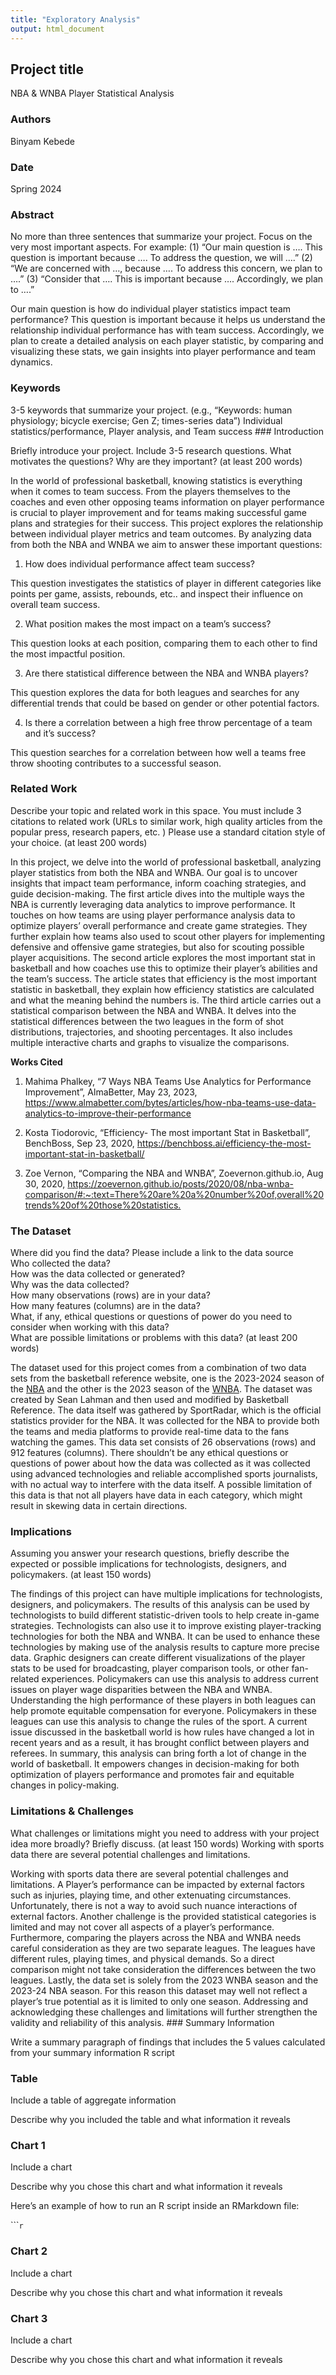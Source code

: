 ```yaml
---
title: "Exploratory Analysis"
output: html_document
---
```


## Project title

NBA & WNBA Player Statistical Analysis

### Authors

Binyam Kebede

### Date

Spring 2024

### Abstract

No more than three sentences that summarize your project. Focus on the very most important aspects. For example: (1) "Our main question is .... This question is important because .... To address the question, we will ...." (2) "We are concerned with ..., because .... To address this concern, we plan to ...." (3) "Consider that .... This is important because .... Accordingly, we plan to ...."

Our main question is how do individual player statistics impact team performance? This question is important because it helps us understand the relationship individual performance
has with team success. Accordingly, we plan to create a detailed analysis on each player statistic, by comparing and visualizing these stats, we gain insights into player performance
and team dynamics.

### Keywords

3-5 keywords that summarize your project.
(e.g., "Keywords: human physiology; bicycle exercise; Gen Z; times-series data")
Individual statistics/performance, Player analysis, and Team success
### Introduction  

Briefly introduce your project.  Include 3-5 research questions. What motivates the questions? Why are they important? (at least 200 words)

In the world of professional basketball, knowing statistics is everything when it comes to team success. From the players themselves to the coaches and even other opposing teams 
information on player performance is crucial to player improvement and for teams making successful game plans and strategies for their success. This project explores the relationship
between  individual player metrics and team outcomes. By analyzing data from both the NBA and WNBA we aim to answer these important questions:

1. How does individual performance affect team success? 

This question investigates the statistics of player in different categories like points per game, assists, rebounds, etc.. and inspect their influence on overall team success.

2. What position makes the most impact on a team's success?

This question looks at each position, comparing them to each other to find the most impactful position.


3. Are there statistical difference between the NBA and WNBA players?

This question explores the data for both leagues and searches for any differential trends that could be based on gender or other potential factors.

4. Is there a correlation between a high free throw percentage of a team and it's success?

This question searches for a correlation between how well a teams free throw shooting contributes to a successful season.

### Related Work  

Describe your topic and related work in this space. You must include 3 citations to related work (URLs to similar work, high quality articles from the popular press, research papers, etc. ) Please use a standard citation style of your choice. (at least 200 words)

In this project, we delve into the world of professional basketball, analyzing player statistics from both the NBA and WNBA. Our goal is to uncover insights that impact team performance,
inform coaching strategies, and guide decision-making. The first article dives into the multiple ways the NBA is currently leveraging data analytics to improve performance. It touches on
how teams are using player performance analysis data to optimize players' overall performance and create game strategies. They further explain how teams also used to scout other players
for implementing defensive and offensive game strategies, but also for scouting possible player acquisitions. The second article explores the most important stat in basketball and how
coaches use this to optimize their player's abilities and the team's success. The article states that efficiency is the most important statistic in basketball, they explain how efficiency
statistics are calculated and what the meaning behind the numbers is. The third article carries out a statistical comparison between the NBA and WNBA. It delves into the statistical
differences between the two leagues in the form of shot distributions, trajectories, and shooting percentages. It also includes multiple interactive charts and graphs to visualize the
comparisons.

**Works Cited**

1. Mahima Phalkey, "7 Ways NBA Teams Use Analytics for Performance Improvement", AlmaBetter, May 23, 2023, <https://www.almabetter.com/bytes/articles/how-nba-teams-use-data-analytics-to-improve-their-performance>

2. Kosta Tiodorovic, "Efficiency- The most important Stat in Basketball", BenchBoss, Sep 23, 2020, <https://benchboss.ai/efficiency-the-most-important-stat-in-basketball/>

3. Zoe Vernon, "Comparing the NBA and WNBA", Zoevernon.github.io, Aug 30, 2020, <https://zoevernon.github.io/posts/2020/08/nba-wnba-comparison/#:~:text=There%20are%20a%20number%20of,overall%20trends%20of%20those%20statistics.>

### The Dataset

Where did you find the data? Please include a link to the data source  
Who collected the data?  
How was the data collected or generated?  
Why was the data collected?  
How many observations (rows) are in your data?  
How many features (columns) are in the data?  
What, if any, ethical questions or questions of power do you need to consider when working with this data?  
What are possible limitations or problems with this data?   (at least 200 words)


The dataset used for this project comes from a combination of two data sets from the basketball reference website, one is the 2023-2024 season of the [NBA](https://www.basketball-reference.com/leagues/NBA_2023_per_game.html) and the other is the 2023 season of the [WNBA](https://www.basketball-reference.com/wnba/years/2023_per_game.html). The dataset was created by Sean Lahman and then used and modified by Basketball Reference. The data itself was
gathered by SportRadar, which is the official statistics provider for the NBA. It was collected for the NBA to provide both the teams and media platforms to provide real-time data to the
fans watching the games. This data set consists of 26 observations (rows) and 912 features (columns). There shouldn’t be any ethical questions or questions of power about how the data
was collected as it was collected using advanced technologies and reliable accomplished sports journalists, with no actual way to interfere with the data itself. A possible limitation of
this data is that not all players have data in each category, which might result in skewing data in certain directions. 

### Implications

Assuming you answer your research questions, briefly describe the expected or possible implications for technologists, designers, and policymakers. (at least 150 words)

The findings of this project can have multiple implications for technologists, designers, and policymakers. The results of this analysis can be used by technologists to build different
statistic-driven tools to help create in-game strategies. Technologists can also use it to improve existing player-tracking technologies for both the NBA and WNBA. It can be used to
enhance these technologies by making use of the analysis results to capture more precise data. Graphic designers can create different visualizations of the player stats to be used for
broadcasting, player comparison tools, or other fan-related experiences. Policymakers can use this analysis to address current issues on player wage disparities between the NBA and WNBA.
Understanding the high performance of these players in both leagues can help promote equitable compensation for everyone. Policymakers in these leagues can use this analysis to change
the rules of the sport. A current issue discussed in the basketball world is how rules have changed a lot in recent years and as a result, it has brought conflict between players and
referees. In summary, this analysis can bring forth a lot of change in the world of basketball. It empowers changes in decision-making for both optimization of players performance and
promotes fair and equitable changes in policy-making.


### Limitations & Challenges
What challenges or limitations might you need to address with your project idea more broadly? Briefly discuss. (at least 150 words)
Working with sports data there are several potential challenges and limitations.

Working with sports data there are several potential challenges and limitations. A Player’s performance can be impacted by external factors such as injuries, playing time, and other
extenuating circumstances. Unfortunately, there is not a way to avoid such  nuance interactions of external factors. Another challenge is the provided statistical categories is limited
and may not cover all aspects of a player’s performance. Furthermore, comparing the players across the NBA and WNBA needs careful consideration as they are two separate leagues. The
leagues have different rules, playing times, and physical demands. So a direct comparison might not take consideration the differences between the two leagues. Lastly, the data set is
solely from the 2023 WNBA season and the 2023-24 NBA season. For this reason this dataset may well not reflect a player’s true potential as it is limited to only one season. Addressing
and acknowledging these challenges and limitations will further strengthen the validity and reliability of this analysis.
### Summary Information

Write a summary paragraph of findings that includes the 5 values calculated from your summary information R script

### Table

Include a table of aggregate information

Describe why you included the table and what information it reveals

### Chart 1

Include a chart

Describe why you chose this chart and what information it reveals

Here's an example of how to run an R script inside an RMarkdown file:

``````r
```

### Chart 2

Include a chart

Describe why you chose this chart and what information it reveals

### Chart 3

Include a chart

Describe why you chose this chart and what information it reveals
